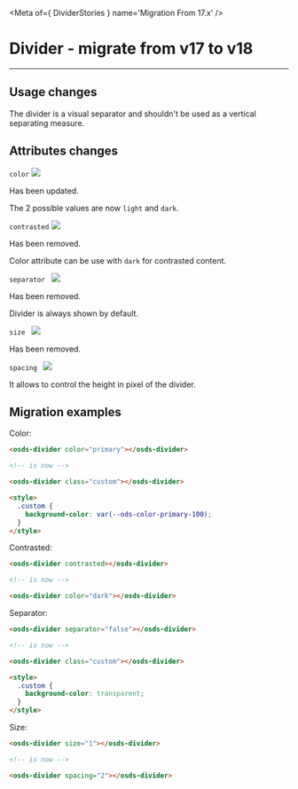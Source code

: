 
<Meta of={ DividerStories } name='Migration From 17.x' />

# Divider - migrate from v17 to v18
----
## Usage changes

The divider is a visual separator and shouldn't be used as a vertical separating measure.

## Attributes changes

`color`  <img src="https://img.shields.io/badge/updated-00FFFF" />

Has been updated.

The 2 possible values are now `light` and `dark`.

`contrasted` <img src="https://img.shields.io/badge/removed-FF0000" />

Has been removed.

Color attribute can be use with `dark` for contrasted content.

`separator ` <img src="https://img.shields.io/badge/removed-FF0000" />

Has been removed.

Divider is always shown by default.

`size ` <img src="https://img.shields.io/badge/removed-FF0000" />

Has been removed.

`spacing ` <img src="https://img.shields.io/badge/new-008000" />

It allows to control the height in pixel of the divider.

## Migration examples

Color:
```html
<osds-divider color="primary"></osds-divider>

<!-- is now -->

<osds-divider class="custom"></osds-divider>

<style>
  .custom {
    background-color: var(--ods-color-primary-100);
  }
</style>
```

Contrasted:
```html
<osds-divider contrasted></osds-divider>

<!-- is now -->

<osds-divider color="dark"></osds-divider>
```

Separator:
```html
<osds-divider separator="false"></osds-divider>

<!-- is now -->

<osds-divider class="custom"></osds-divider>

<style>
  .custom {
    background-color: transparent;
  }
</style>
```


Size:
```html
<osds-divider size="1"></osds-divider>

<!-- is now -->

<osds-divider spacing="2"></osds-divider>
```
